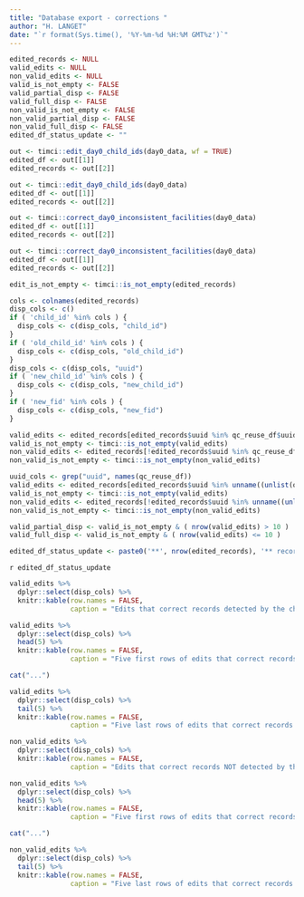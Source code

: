 ```yaml
---
title: "Database export - corrections "
author: "H. LANGET"
date: "`r format(Sys.time(), '%Y-%m-%d %H:%M GMT%z')`"
---
```


```r
edited_records <- NULL
valid_edits <- NULL
non_valid_edits <- NULL
valid_is_not_empty <- FALSE
valid_partial_disp <- FALSE
valid_full_disp <- FALSE
non_valid_is_not_empty <- FALSE
non_valid_partial_disp <- FALSE
non_valid_full_disp <- FALSE
edited_df_status_update <- ""
```

```r
out <- timci::edit_day0_child_ids(day0_data, wf = TRUE)
edited_df <- out[[1]]
edited_records <- out[[2]]
```

```r
out <- timci::edit_day0_child_ids(day0_data)
edited_df <- out[[1]]
edited_records <- out[[2]]
```

```r
out <- timci::correct_day0_inconsistent_facilities(day0_data)
edited_df <- out[[1]]
edited_records <- out[[2]]
```

```r
out <- timci::correct_day0_inconsistent_facilities(day0_data)
edited_df <- out[[1]]
edited_records <- out[[2]]
```

```r
edit_is_not_empty <- timci::is_not_empty(edited_records)
```

```r
cols <- colnames(edited_records)
disp_cols <- c()
if ( 'child_id' %in% cols ) {
  disp_cols <- c(disp_cols, "child_id")
}
if ( 'old_child_id' %in% cols ) {
  disp_cols <- c(disp_cols, "old_child_id")
}
disp_cols <- c(disp_cols, "uuid")
if ( 'new_child_id' %in% cols ) {
  disp_cols <- c(disp_cols, "new_child_id")
}
if ( 'new_fid' %in% cols ) {
  disp_cols <- c(disp_cols, "new_fid")
}
```

```r
valid_edits <- edited_records[edited_records$uuid %in% qc_reuse_df$uuid,]
valid_is_not_empty <- timci::is_not_empty(valid_edits)
non_valid_edits <- edited_records[!edited_records$uuid %in% qc_reuse_df$uuid,]
non_valid_is_not_empty <- timci::is_not_empty(non_valid_edits)
```

```r
uuid_cols <- grep("uuid", names(qc_reuse_df))
valid_edits <- edited_records[edited_records$uuid %in% unname((unlist(qc_reuse_df[colnames(qc_reuse_df[uuid_cols])]))),]
valid_is_not_empty <- timci::is_not_empty(valid_edits)
non_valid_edits <- edited_records[!edited_records$uuid %in% unname((unlist(qc_reuse_df[colnames(qc_reuse_df[uuid_cols])]))),]
non_valid_is_not_empty <- timci::is_not_empty(non_valid_edits)
```

```r
valid_partial_disp <- valid_is_not_empty & ( nrow(valid_edits) > 10 )
valid_full_disp <- valid_is_not_empty & ( nrow(valid_edits) <= 10 )
```

```r
edited_df_status_update <- paste0('**', nrow(edited_records), '** record(s) were manually edited in the ', db_name, ' database.')
```

`r edited_df_status_update`

```r
valid_edits %>%
  dplyr::select(disp_cols) %>%
  knitr::kable(row.names = FALSE,
               caption = "Edits that correct records detected by the check")
```

```r
valid_edits %>%
  dplyr::select(disp_cols) %>%
  head(5) %>%
  knitr::kable(row.names = FALSE,
               caption = "Five first rows of edits that correct records detected by the check")
```

```r
cat("...")
```

```r
valid_edits %>%
  dplyr::select(disp_cols) %>%
  tail(5) %>%
  knitr::kable(row.names = FALSE,
               caption = "Five last rows of edits that correct records detected by the check")
```

```r
non_valid_edits %>%
  dplyr::select(disp_cols) %>%
  knitr::kable(row.names = FALSE,
               caption = "Edits that correct records NOT detected by the check")
```

```r
non_valid_edits %>%
  dplyr::select(disp_cols) %>%
  head(5) %>%
  knitr::kable(row.names = FALSE,
               caption = "Five first rows of edits that correct records NOT detected by the check")
```

```r
cat("...")
```

```r
non_valid_edits %>%
  dplyr::select(disp_cols) %>%
  tail(5) %>%
  knitr::kable(row.names = FALSE,
               caption = "Five last rows of edits that correct records NOT detected by the check")
```
